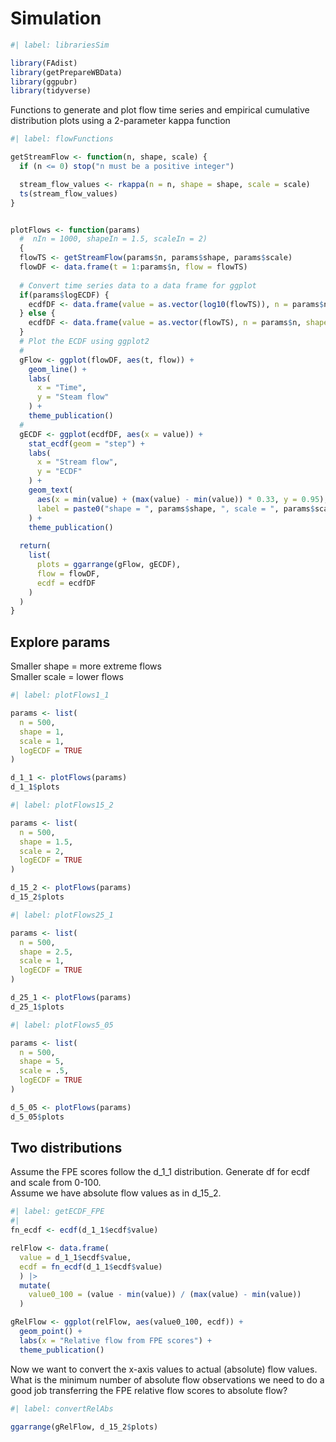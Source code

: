 # Simulation

```r
#| label: librariesSim

library(FAdist)
library(getPrepareWBData)
library(ggpubr)
library(tidyverse)
```

Functions to generate and plot flow time series and empirical cumulative distribution plots using a 2-parameter kappa function
```r
#| label: flowFunctions 

getStreamFlow <- function(n, shape, scale) {
  if (n <= 0) stop("n must be a positive integer")

  stream_flow_values <- rkappa(n = n, shape = shape, scale = scale)
  ts(stream_flow_values)
}


plotFlows <- function(params)
  #  nIn = 1000, shapeIn = 1.5, scaleIn = 2) 
  {
  flowTS <- getStreamFlow(params$n, params$shape, params$scale)
  flowDF <- data.frame(t = 1:params$n, flow = flowTS)
  
  # Convert time series data to a data frame for ggplot
  if(params$logECDF) {
    ecdfDF <- data.frame(value = as.vector(log10(flowTS)), n = params$n, shape = params$shape, scale = params$scale)
  } else {
    ecdfDF <- data.frame(value = as.vector(flowTS), n = params$n, shape = params$shape, scale = params$scale)
  }
  # Plot the ECDF using ggplot2
  # 
  gFlow <- ggplot(flowDF, aes(t, flow)) +
    geom_line() +
    labs(
      x = "Time", 
      y = "Steam flow"
    ) +
    theme_publication()
  # 
  gECDF <- ggplot(ecdfDF, aes(x = value)) +
    stat_ecdf(geom = "step") +
    labs(
      x = "Stream flow",
      y = "ECDF"
    ) +
    geom_text(
      aes(x = min(value) + (max(value) - min(value)) * 0.33, y = 0.95), 
      label = paste0("shape = ", params$shape, ", scale = ", params$scale)
    ) +
    theme_publication()
  
  return(
    list(
      plots = ggarrange(gFlow, gECDF),
      flow = flowDF,
      ecdf = ecdfDF
    )
  )
}
```

## Explore params  
Smaller shape = more extreme flows  
Smaller scale = lower flows
```r
#| label: plotFlows1_1 

params <- list(
  n = 500,
  shape = 1,
  scale = 1,
  logECDF = TRUE
)

d_1_1 <- plotFlows(params)
d_1_1$plots
```


```r
#| label: plotFlows15_2

params <- list(
  n = 500,
  shape = 1.5,
  scale = 2,
  logECDF = TRUE
)

d_15_2 <- plotFlows(params)
d_15_2$plots
```

```r
#| label: plotFlows25_1 

params <- list(
  n = 500,
  shape = 2.5,
  scale = 1,
  logECDF = TRUE
)

d_25_1 <- plotFlows(params)
d_25_1$plots
```


```r
#| label: plotFlows5_05

params <- list(
  n = 500,
  shape = 5,
  scale = .5,
  logECDF = TRUE
)

d_5_05 <- plotFlows(params)
d_5_05$plots
```

## Two distributions  
Assume the FPE scores follow the d_1_1 distribution. Generate df for ecdf and scale from 0-100.  
Assume we have absolute flow values as in d_15_2.   
```r
#| label: getECDF_FPE
#| 
fn_ecdf <- ecdf(d_1_1$ecdf$value)

relFlow <- data.frame(
  value = d_1_1$ecdf$value, 
  ecdf = fn_ecdf(d_1_1$ecdf$value)
  ) |> 
  mutate(
    value0_100 = (value - min(value)) / (max(value) - min(value))
  )

gRelFlow <- ggplot(relFlow, aes(value0_100, ecdf)) +
  geom_point() +
  labs(x = "Relative flow from FPE scores") +
  theme_publication()

```

Now we want to convert the x-axis values to actual (absolute) flow values. What is the minimum number of absolute flow observations we need to do a good job transferring the FPE relative flow scores to absolute flow?  
```r
#| label: convertRelAbs

ggarrange(gRelFlow, d_15_2$plots)
```

